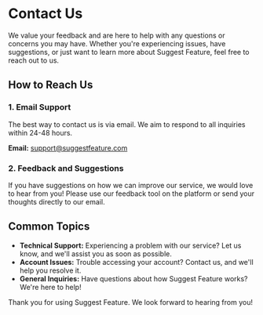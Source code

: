 # Contact Us

We value your feedback and are here to help with any questions or concerns you may have. Whether you're experiencing issues, have suggestions, or just want to learn more about Suggest Feature, feel free to reach out to us.

## How to Reach Us

### 1. Email Support

The best way to contact us is via email. We aim to respond to all inquiries within 24-48 hours.

**Email:** [support@suggestfeature.com](mailto:support@suggestfeature.com)

### 2. Feedback and Suggestions

If you have suggestions on how we can improve our service, we would love to hear from you! Please use our feedback tool on the platform or send your thoughts directly to our email.

## Common Topics

- **Technical Support:** Experiencing a problem with our service? Let us know, and we'll assist you as soon as possible.
- **Account Issues:** Trouble accessing your account? Contact us, and we'll help you resolve it.
- **General Inquiries:** Have questions about how Suggest Feature works? We're here to help!

Thank you for using Suggest Feature. We look forward to hearing from you!
